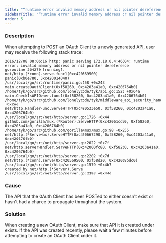 ```yaml
---
title: "“runtime error invalid memory address or nil pointer dereference“"
sidebarTitle: "“runtime error invalid memory address or nil pointer dereference“"
order: 5
---
```


### Description

When attempting to POST an OAuth Client to a newly generated API, user may receive the following stack trace:

```
2016/12/08 08:06:16 http: panic serving 172.18.0.4:46304: runtime error: invalid memory address or nil pointer dereference
goroutine 364279 [running]:
net/http.(*conn).serve.func1(0xc420569500)
panic(0xb0e780, 0xc420014040)
/usr/local/go/src/runtime/panic.go:458 +0x243
main.createOauthClient(0xf58260, 0xc4203a41a0, 0xc4206764b0)
/home/tyk/go/src/github.com/lonelycode/tyk/api.go:1526 +0x64a
main.CheckIsAPIOwner.func1(0xf58260, 0xc4203a41a0, 0xc4206764b0)
/home/tyk/go/src/github.com/lonelycode/tyk/middleware_api_security_handler.go:24 +0x2ae
net/http.HandlerFunc.ServeHTTP(0xc420533e50, 0xf58260, 0xc4203a41a0, 0xc4206764b0)
/usr/local/go/src/net/http/server.go:1726 +0x44
github.com/gorilla/mux.(*Router).ServeHTTP(0xc42061cdc0, 0xf58260, 0xc4203a41a0, 0xc4206764b0)
/home/tyk/go/src/github.com/gorilla/mux/mux.go:98 +0x255
net/http.(*ServeMux).ServeHTTP(0xc420667290, 0xf58260, 0xc4203a41a0, 0xc4206764b0)
/usr/local/go/src/net/http/server.go:2022 +0x7f
net/http.serverHandler.ServeHTTP(0xc42000fc80, 0xf58260, 0xc4203a41a0, 0xc4206764b0)
/usr/local/go/src/net/http/server.go:2202 +0x7d
net/http.(*conn).serve(0xc420569500, 0xf58d20, 0xc42068bdc0)
/usr/local/go/src/net/http/server.go:1579 +0x4b7
created by net/http.(*Server).Serve
/usr/local/go/src/net/http/server.go:2293 +0x44d
```

### Cause

The API that the OAuth Client has been POSTed to either doesn't exist or hasn't had a chance to propagate throughout the system.

### Solution

When creating a new OAuth Client, make sure that API it is created under exists. If the API was created recently, please wait a few minutes before attempting to create an OAuth Client under it.